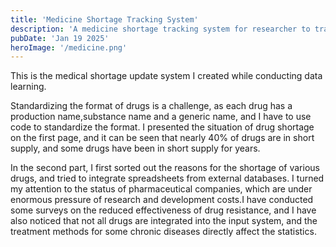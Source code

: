```yaml
---
title: 'Medicine Shortage Tracking System'
description: 'A medicine shortage tracking system for researcher to track specific treatment or medicine market (Working).'
pubDate: 'Jan 19 2025'
heroImage: '/medicine.png'
---
```


This is the medical shortage update system I created while conducting data learning.

Standardizing the format of drugs is a challenge, as each drug has a production name,substance name and a generic name, and I have to use code to standardize the format.
I presented the situation of drug shortage on the first page, and it can be seen that nearly 40% of drugs are in short supply, and some drugs have been in short supply for years.

In the second part, I first sorted out the reasons for the shortage of various drugs, and tried to integrate spreadsheets from external databases. I turned my attention to the status of pharmaceutical companies, which are under enormous pressure of research and development costs.I have conducted some surveys on the reduced effectiveness of drug resistance, and I have also noticed that not all drugs are integrated into the input system, and the treatment methods for some chronic diseases directly affect the statistics.
